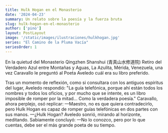 ```yaml
---
title: Hulk Hogan en el Monasterio
date: '2024-04-23'
summary: Un relato sobre la poesía y la fuerza bruta
slug: hulk-hogan-en-el-monasterio
author: ['pino']
layout: PostLayout
image: '/static/images/ilustraciones/hulkhogan.jpg'
series: "El Camino de la Pluma Vacía"
seriesOrder: 1
---
```


En la quietud del Monasterio Qingzhen Shanshui (青真山水修道院) Retiro del Verdadero Azul entre Montañas y Aguas, La Azulita, Mérida, Venezuela, una vez Caravallo le preguntó al Poeta Aveledo cuál era su libro preferido. 

Tras un momento de reflexión, como si consultara con los antiguos espíritus del lugar, Aveledo respondió: "La guía telefónica, porque ahí están todos los nombres y todos los oficios, y por mucho que se intente, es un libro imposible de romper por la mitad... Como la verdadera poesía."
Caravallo, ahora perplejo, osó replicar:
—Maestro, no es que quiera contradecirlo, pero Hulk Hogan es capaz de romper guías telefónicas en dos partes con sus manos. 
—¿Hulk Hogan?  Aveledo sonrió, mirando al horizonte, meditando. Sabiamente concluyó: 
—No lo conozco, pero por lo que cuentas, debe ser el más grande poeta de su tiempo. 